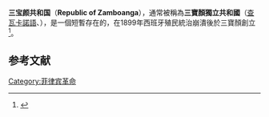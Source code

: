 {{Infobox Former Country
|common_name             = 三宝颜共和国
|native_name             = ''República de Zamboanga''
|conventional_long_name  = 三寶顏共和國
|image_flag              = Flag of the Republic of Zamboanga.svg
|continent               = moved from Category:Asia to Southeast Asia
|region                  = 東南亞
|country                 = 菲律賓
|era                     = [[美菲战争|美菲战争]]
|status                  = Unrecognized state
|government_type         = Republic
|year_start              = 1899年
|year_end                = 1903年
|date_start              = 2月28日
|date_end                = 3月
|p1                      = 西屬東印度群島
|flag_p1                 = Flag of Spain (1785-1873 and 1875-1931).svg
|s1                      = 摩洛省
|flag_s1                 = Flag of the Philippines (1919-1936).svg
|capital                 = [[三寶顏|三寶顏]]
|common_languages        = [[查瓦卡諾語|查瓦卡諾語]]、西班牙語
|leader1                 = {{link-en|維森特·阿爾瓦雷斯|Vicente Alvarez}}<br>伊西德羅·梅德爾（Isidro Midel）<br>馬里亞諾·阿傑薩（Mariano Arquiza）
}}

'''三宝颜共和国'''（'''Republic of Zamboanga'''），通常被稱為'''三寶顏獨立共和國'''（[[查瓦卡諾語|查瓦卡諾語]]、{{lang-es|'''La Independiente República de Zamboanga'''}}），是一個短暫存在的{{link-en|姊妹共和國|Sister Republic|革命共和國}}，在1899年西班牙殖民統治崩潰後於三寶顏創立<ref>{{cite book|last=Malcampo|first=Hermenegildo|title=Historia de Zamboanga|date=2006}}</ref>。

==参考文献==
{{reflist}}

[[Category:菲律宾革命|Category:菲律宾革命]]